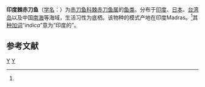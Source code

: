 {{Speciesbox
| genus = Acanthocepola
| species = indica
| authority = (Day, 1886)<ref name='id7684'>{{cite web| url =http://www.bioinfo.cn/db05/BjdwSpecies.php?action=view&id=7684| title =印度棘赤刀鱼| work =《中国动物物种编目数据库》| publisher =中国科学院微生物研究所| author =中国科学院动物研究所| accessdate =2009-04-16| deadurl =yes| archiveurl =https://web.archive.org/web/20160305100547/http://www.bioinfo.cn/db05/BjdwSpecies.php?action=view&id=7684| archivedate =2016-03-05}}</ref>
}}

'''印度棘赤刀鱼'''（[[学名|学名]]：{{lang|la|''Acanthocepola indica''}}）为[[赤刀鱼科|赤刀鱼科]][[棘赤刀鱼属|棘赤刀鱼属]]的[[鱼类|鱼类]]。分布于[[印度|印度]]、[[日本|日本]]、[[台湾岛|台湾岛]]以及中国[[南海|南海]]等海域，生活习性为底栖。该物种的模式产地在印度Madras。<ref name='id7684'/>其[[种加词|种加词]]“''indica''”意为“印度的”。

== 参考文献 ==
{{reflist}}

{{Taxonbar|from=Q1042375}}

[[Category:棘赤刀鱼属|Y]]
[[Category:1886_年描述的鱼类|Y]]


{{鱸形目小作品}}